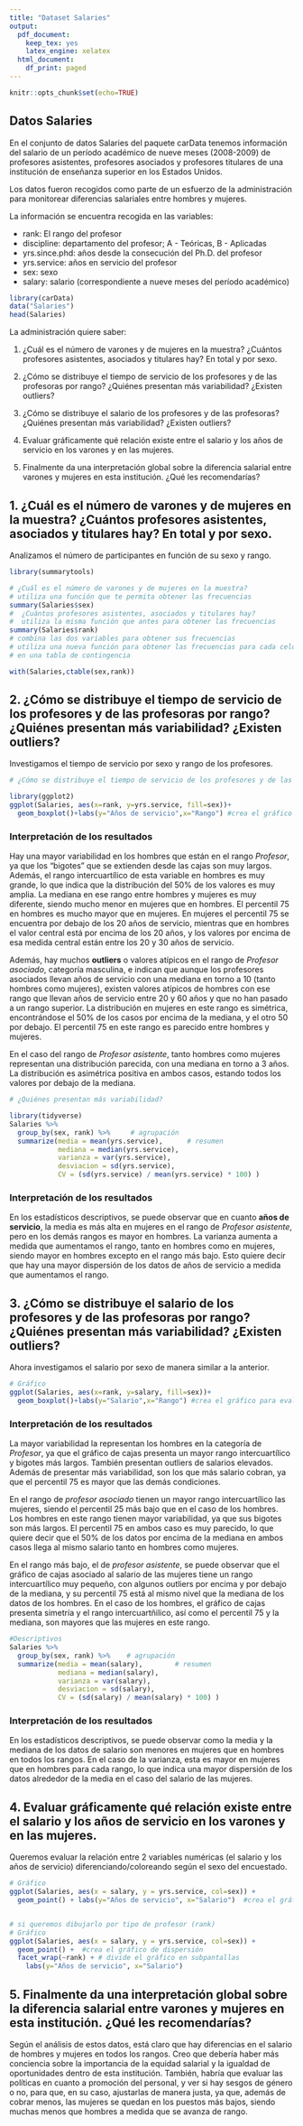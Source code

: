 ```yaml
---
title: "Dataset Salaries"
output:
  pdf_document:
    keep_tex: yes
    latex_engine: xelatex
  html_document:
    df_print: paged
---
```


```r
knitr::opts_chunk$set(echo=TRUE)
```

## Datos Salaries

En el conjunto de datos Salaries del paquete carData tenemos información del salario de un período académico de nueve meses (2008-2009) de profesores asistentes, profesores asociados y profesores titulares de una institución de enseñanza superior en los Estados Unidos.

Los datos fueron recogidos como parte de un esfuerzo de la administración para monitorear diferencias salariales entre hombres y mujeres.

La información se encuentra recogida en las variables:

+ rank: El rango del profesor
+ discipline: departamento del profesor; A - Teóricas, B - Aplicadas
+ yrs.since.phd: años desde la consecución del Ph.D. del profesor
+ yrs.service: años en servicio del profesor
+ sex: sexo
+ salary: salario (correspondiente a nueve meses del período académico)

```r
library(carData)
data("Salaries")
head(Salaries)
```


La administración quiere saber:   

1. ¿Cuál es el número de varones y de mujeres en la muestra? ¿Cuántos profesores asistentes, asociados y titulares hay? En total y por sexo.   

2. ¿Cómo se distribuye el tiempo de servicio de los profesores y de las profesoras por rango? ¿Quiénes presentan más variabilidad? ¿Existen outliers?    

3. ¿Cómo se distribuye el salario de los profesores y de las profesoras? ¿Quiénes presentan más variabilidad? ¿Existen outliers?    

4. Evaluar gráficamente qué relación existe entre el salario y los años de servicio en los varones y en las mujeres.   

5. Finalmente da una interpretación global sobre la diferencia salarial entre varones y mujeres en esta institución. ¿Qué les recomendarías?  


## 1. ¿Cuál es el número de varones y de mujeres en la muestra? ¿Cuántos profesores asistentes, asociados y titulares hay? En total y por sexo.   

Analizamos el número de participantes en función de su sexo y rango.

```r
library(summarytools)

# ¿Cuál es el número de varones y de mujeres en la muestra?
# utiliza una función que te permita obtener las frecuencias
summary(Salaries$sex)
#  ¿Cuántos profesores asistentes, asociados y titulares hay?
#  utiliza la misma función que antes para obtener las frecuencias
summary(Salaries$rank)
# combina las dos variables para obtener sus frecuencias
# utiliza una nueva función para obtener las frecuencias para cada celda (combinación)
# en una tabla de contingencia

with(Salaries,ctable(sex,rank))
```


## 2. ¿Cómo se distribuye el tiempo de servicio de los profesores y de las profesoras por rango? ¿Quiénes presentan más variabilidad? ¿Existen outliers?   

Investigamos el tiempo de servicio por sexo y rango de los profesores.   

```r

# ¿Cómo se distribuye el tiempo de servicio de los profesores y de las profesoras por rango?

library(ggplot2)
ggplot(Salaries, aes(x=rank, y=yrs.service, fill=sex))+
  geom_boxplot()+labs(y="Años de servicio",x="Rango") #crea el gráfico para evaluar la distribución

```

### Interpretación de los resultados

Hay una mayor variabilidad en los hombres que están en el rango *Profesor*, ya que los "bigotes" que se extienden desde las cajas son muy largos.
Además, el rango intercuartílico de esta variable en hombres es muy grande, lo que indica que la distribución del 50% de los valores es muy amplia. La mediana en ese rango entre hombres y mujeres es muy diferente, siendo mucho menor en mujeres que en hombres. El percentil 75 en hombres es mucho mayor que en mujeres. En mujeres el percentil 75 se encuentra por debajo de los 20 años de servicio, mientras que en hombres el valor central está por encima de los 20 años, y los valores por encima de esa medida central están entre los 20 y 30 años de servicio.

Además, hay muchos **outliers** o valores atípicos en el rango de *Profesor asociado*, categoría masculina, e indican que aunque los profesores asociados llevan años de servicio con una mediana en torno a 10 (tanto hombres como mujeres), existen valores atípicos de hombres con ese rango que llevan años de servicio entre 20 y 60 años y que no han pasado a un rango superior. La distribución en mujeres en este rango es simétrica, encontrándose el 50% de los casos por encima de la mediana, y el otro 50 por debajo. El percentil 75 en este rango es parecido entre hombres y mujeres.

En el caso del rango de *Profesor asistente*, tanto hombres como mujeres representan una distribución parecida, con una mediana en torno a 3 años. La distribución es asimétrica positiva en ambos casos, estando todos los valores por debajo de la mediana.

```r
# ¿Quiénes presentan más variabilidad?

library(tidyverse)
Salaries %>%
  group_by(sex, rank) %>%     # agrupación
  summarize(media = mean(yrs.service),      # resumen
            mediana = median(yrs.service), 
            varianza = var(yrs.service), 
            desviacion = sd(yrs.service), 
            CV = (sd(yrs.service) / mean(yrs.service) * 100) )
```

### Interpretación de los resultados

En los estadísticos descriptivos, se puede observar que en cuanto **años de servicio**, la media es más alta en mujeres en el rango de *Profesor asistente*, pero en los demás rangos es mayor en hombres. La varianza aumenta a medida que aumentamos el rango, tanto en hombres como en mujeres, siendo mayor en hombres excepto en el rango más bajo. Esto quiere decir que hay una mayor dispersión de los datos de años de servicio a medida que aumentamos el rango.

## 3. ¿Cómo se distribuye el salario de los profesores y de las profesoras por rango? ¿Quiénes presentan más variabilidad? ¿Existen outliers?    

Ahora investigamos el salario por sexo de manera similar a la anterior.

```r

# Gráfico
ggplot(Salaries, aes(x=rank, y=salary, fill=sex))+
  geom_boxplot()+labs(y="Salario",x="Rango") #crea el gráfico para evaluar la distribución

```

### Interpretación de los resultados

La mayor variabilidad la representan los hombres en la categoría de *Profesor*, ya que el gráfico de cajas presenta un mayor rango intercuartílico y bigotes más largos. También presentan outliers de salarios elevados. Además de presentar más variabilidad, son los que más salario cobran, ya que el percentil 75 es mayor que las demás condiciones.

En el rango de *profesor asociado* tienen un mayor rango intercuartílico las mujeres, siendo el percentil 25 más bajo que en el caso de los hombres. Los hombres en este rango tienen mayor variabilidad, ya que sus bigotes son más largos. El percentil 75 en ambos caso es muy parecido, lo que quiere decir que el 50% de los datos por encima de la mediana en ambos casos llega al mismo salario tanto en hombres como mujeres.

En el rango más bajo, el de *profesor asistente*, se puede observar que el gráfico de cajas asociado al salario de las mujeres tiene un rango intercuartílico muy pequeño, con algunos outliers por encima y por debajo de la mediana, y su percentil 75 está al mismo nivel que la mediana de los datos de los hombres. En el caso de los hombres, el gráfico de cajas presenta simetría y el rango intercuartñilico, así como el percentil 75 y la mediana, son mayores que las mujeres en este rango.

```r

#Descriptivos
Salaries %>%
  group_by(sex, rank) %>%    # agrupación
  summarize(media = mean(salary),        # resumen
            mediana = median(salary), 
            varianza = var(salary), 
            desviacion = sd(salary), 
            CV = (sd(salary) / mean(salary) * 100) )

```
### Interpretación de los resultados

En los estadísticos descriptivos, se puede observar como la media y la mediana de los datos de salario son menores en mujeres que en hombres en todos los rangos. En el caso de la varianza, esta es mayor en mujeres que en hombres para cada rango, lo que indica una mayor dispersión de los datos alrededor de la media en el caso del salario de las mujeres.



## 4. Evaluar gráficamente qué relación existe entre el salario y los años de servicio en los varones y en las mujeres.   

Queremos evaluar la relación entre 2 variables numéricas (el salario y los años de servicio) diferenciando/coloreando según el sexo del encuestado.

```r

# Gráfico
ggplot(Salaries, aes(x = salary, y = yrs.service, col=sex)) + 
  geom_point() + labs(y="Años de servicio", x="Salario")  #crea el gráfico de dispersión


# si queremos dibujarlo por tipo de profesor (rank)
# Gráfico
ggplot(Salaries, aes(x = salary, y = yrs.service, col=sex)) + 
  geom_point() +  #crea el gráfico de dispersión
  facet_wrap(~rank) + # divide el gráfico en subpantallas
    labs(y="Años de servicio", x="Salario") 

```


## 5. Finalmente da una interpretación global sobre la diferencia salarial entre varones y mujeres en esta institución. ¿Qué les recomendarías?  

Según el análisis de estos datos, está claro que hay diferencias en el salario de hombres y mujeres en todos los rangos. Creo que debería haber más conciencia sobre la importancia de la equidad salarial y la igualdad de oportunidades dentro de esta institución. También, habría que evaluar las políticas en cuanto a promoción del personal, y ver si hay sesgos de género o no, para que, en su caso, ajustarlas de manera justa, ya que, además de cobrar menos, las mujeres se quedan en los puestos más bajos, siendo muchas menos que hombres a medida que se avanza de rango.
